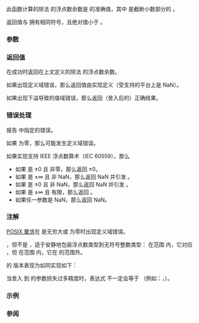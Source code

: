 {{cpp/title|fmod|fmodf|fmodl}}
{{cpp/numeric/math/navbar}}
{{cpp/numeric/math/declarations
|family=fmod
|param1=x
|param2=y
|constexpr_since=23
|desc=计算除法运算 {{c|x / y}} 的浮点数余数。
}}

此函数计算的除法 {{c|x / y}} 的浮点数余数是 {{c|x - iquot * y}} 的准确值，其中 {{c|iquot}} 是截断小数部分的 {{c|x / y}}。

返回值与 {{c|x}} 拥有相同符号，且绝对值小于 {{c|y}}。

===参数===
{{par begin}}
{{par|x, y|浮点数或整数}}
{{par end}}

===返回值===
在成功时返回在上文定义的除法 {{c|x / y}} 的浮点数余数。

如果出现定义域错误，那么返回值由实现定义（受支持的平台上是 NaN）。

如果出现下溢导致的值域错误，那么返回（舍入后的）正确结果。

===错误处理===
报告 {{lc|math_errhandling}} 中指定的错误。

如果 {{c|y}} 为零，那么可能发生定义域错误。

如果实现支持 IEEE 浮点数算术（IEC 60559），那么
* 如果 {{c|x}} 是 ±0 且 {{c|y}} 非零，那么返回 ±0。
* 如果 {{c|x}} 是 ±∞ 且 {{c|y}} 非 NaN，那么返回 NaN 并引发 {{lc|FE_INVALID}}。
* 如果 {{c|y}} 是 ±0 且 {{c|x}} 非 NaN，那么返回 NaN 并引发 {{lc|FE_INVALID}}。
* 如果 {{c|y}} 是 ±∞ 且 {{c|x}} 有限，那么返回 {{c|x}}。
* 如果任一参数是 NaN，那么返回 NaN。

===注解===
[https://pubs.opengroup.org/onlinepubs/9699919799/functions/fmod.html POSIX 要求]在 {{c|x}} 是无穷大或 {{c|y}} 为零时出现定义域错误。

{{tt|std::fmod}}，但不是 {{lc|std::remainder}}，适于安静地包装浮点数类型到无符号整数类型：{{c|1=(0.0 &lt;= (y = std::fmod(std::rint(x), 65536.0)) ? y : 65536.0 + y)}} 在范围 {{tt|[-0.0 .. 65535.0]}} 内，它对应 {{c/core|unsigned short}}，但 {{c|std::remainder(std::rint(x), 65536.0}} 在范围 {{tt|[-32767.0, +32768.0]}} 内，它在 {{c/core|signed short}} 的范围外。

{{tt|std::fmod}} 的 {{c/core|double}} 版本表现为如同实现如下：
{{source|1=
double fmod(double x, double y)
{
#pragma STDC FENV_ACCESS ON
    double result = std::remainder(std::fabs(x), y = std::fabs(y));
    if (std::signbit(result))
        result += y;
    return std::copysign(result, x);
}
}}

当舍入 {{c|x / y}} 到 {{lc|std::trunc}} 的参数损失过多精度时，表达式 {{c|x - trunc(x / y) * y}} 不一定会等于 {{c|fmod(x, y)}}（例如：{{c|1=x = 30.508474576271183309}}，{{c|1=y = 6.1016949152542370172}}）。

{{cpp/numeric/math/additional overload note|fmod}}

===示例===
{{example
|code=
#include &lt;cfenv&gt;
#include &lt;cmath&gt;
#include &lt;iostream&gt;
// #pragma STDC FENV_ACCESS ON

int main()
{
    std::cout &lt;&lt; "fmod(+5.1, +3.0) = " &lt;&lt; std::fmod(5.1, 3) &lt;&lt; '\n'
              &lt;&lt; "fmod(-5.1, +3.0) = " &lt;&lt; std::fmod(-5.1, 3) &lt;&lt; '\n'
              &lt;&lt; "fmod(+5.1, -3.0) = " &lt;&lt; std::fmod(5.1, -3) &lt;&lt; '\n'
              &lt;&lt; "fmod(-5.1, -3.0) = " &lt;&lt; std::fmod(-5.1, -3) &lt;&lt; '\n';
    
    // 特殊值
    std::cout &lt;&lt; "fmod(+0.0, 1.0) = " &lt;&lt; std::fmod(0, 1) &lt;&lt; '\n'
              &lt;&lt; "fmod(-0.0, 1.0) = " &lt;&lt; std::fmod(-0.0, 1) &lt;&lt; '\n'
              &lt;&lt; "fmod(5.1, Inf) = " &lt;&lt; std::fmod(5.1, INFINITY) &lt;&lt; '\n';
    
    // 错误处理
    std::feclearexcept(FE_ALL_EXCEPT);
    std::cout &lt;&lt; "fmod(+5.1, 0) = " &lt;&lt; std::fmod(5.1, 0) &lt;&lt; '\n';
    if (std::fetestexcept(FE_INVALID))
        std::cout &lt;&lt; "    发生 FE_INVALID\n";
}
|p=true
|output=
fmod(+5.1, +3.0) = 2.1
fmod(-5.1, +3.0) = -2.1
fmod(+5.1, -3.0) = 2.1
fmod(-5.1, -3.0) = -2.1
fmod(+0.0, 1.0) = 0
fmod(-0.0, 1.0) = -0
fmod(5.1, Inf) = 5.1
fmod(+5.1, 0) = -nan
    发生 FE_INVALID
}}

===参阅===
{{dsc begin}}
{{dsc inc|cpp/numeric/math/dsc div}}
{{dsc inc|cpp/numeric/math/dsc remainder}}
{{dsc inc|cpp/numeric/math/dsc remquo}}
{{dsc see c|c/numeric/math/fmod}}
{{dsc end}}

{{langlinks|de|en|es|fr|it|ja|ko|pl|pt|ru}}